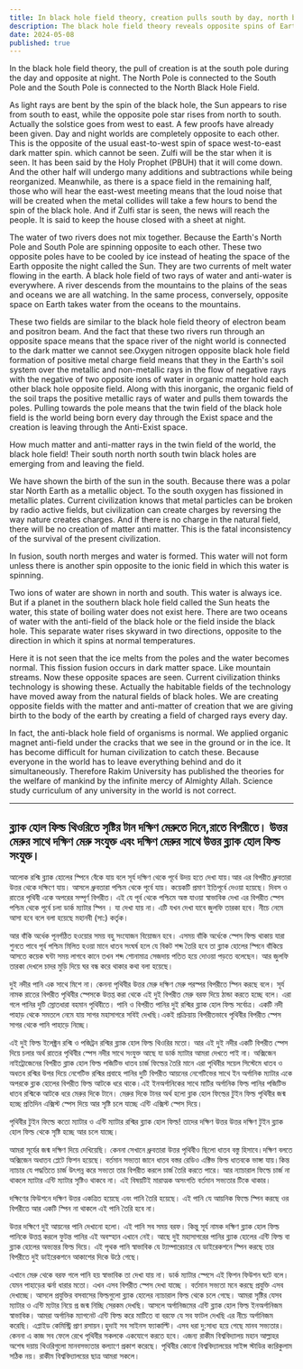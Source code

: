 ```yaml
---
title: In black hole field theory, creation pulls south by day, north by night
description: The black hole field theory reveals opposite spins of Earth’s poles influence light and water flow. Night and day worlds contrast, creating unseen dark matter. Rakim University offers crucial insights into these cosmic phenomena
date: 2024-05-08
published: true
---
```


In the black hole field theory, the pull of creation is at the south pole during the day and opposite at night.  The North Pole is connected to the South Pole and the South Pole is connected to the North Black Hole Field.

As light rays are bent by the spin of the black hole, the Sun appears to rise from south to east, while the opposite pole star rises from north to south. Actually the solstice goes from west to east. A few proofs have already been given. Day and night worlds are completely opposite to each other. This is the opposite of the usual east-to-west spin of space west-to-east dark matter spin. which cannot be seen. Zulfi will be the star when it is seen. It has been said by the Holy Prophet (PBUH) that it will come down.
And the other half will undergo many additions and subtractions while being reorganized. Meanwhile, as there is a space field in the remaining half, those who will hear the east-west meeting means that the loud noise that will be created when the metal collides will take a few hours to bend the spin of the black hole. And if Zulfi star is seen, the news will reach the people. It is said to keep the house closed with a sheet at night.

The water of two rivers does not mix together. Because the Earth's North Pole and South Pole are spinning opposite to each other. These two opposite poles have to be cooled by ice instead of heating the space of the Earth opposite the night called the Sun. They are two currents of melt water flowing in the earth. A black hole field of two rays of water and anti-water is everywhere. A river descends from the mountains to the plains of the seas and oceans we are all watching. In the same process, conversely, opposite space on Earth takes water from the oceans to the mountains.

These two fields are similar to the black hole field theory of electron beam and positron beam. And the fact that these two rivers run through an opposite space means that the space river of the night world is connected to the dark matter we cannot see.Oxygen nitrogen opposite black hole field formation of positive metal charge field means that they in the Earth's soil system over the metallic and non-metallic rays in the flow of negative rays with the negative of two opposite ions of water in organic matter hold each other black hole opposite field.
Along with this inorganic, the organic field of the soil traps the positive metallic rays of water and pulls them towards the poles. Pulling towards the pole means that the twin field of the black hole field is the world being born every day through the Exist space and the creation is leaving through the Anti-Exist space.

How much matter and anti-matter rays in the twin field of the world, the black hole field! Their south north north south twin black holes are emerging from and leaving the field.

We have shown the birth of the sun in the south. Because there was a polar star North Earth as a metallic object. To the south oxygen has fissioned in metallic plates. Current civilization knows that metal particles can be broken by radio active fields, but civilization can create charges by reversing the way nature creates charges. And if there is no charge in the natural field, there will be no creation of matter anti matter. This is the fatal inconsistency of the survival of the present civilization.

In fusion, south north merges and water is formed. This water will not form unless there is another spin opposite to the ionic field in which this water is spinning.

Two ions of water are shown in north and south. This water is always ice. But if a planet in the southern black hole field called the Sun heats the water, this state of boiling water does not exist here. There are two oceans of water with the anti-field of the black hole or the field inside the black hole. This separate water rises skyward in two directions, opposite to the direction in which it spins at normal temperatures.

Here it is not seen that the ice melts from the poles and the water becomes normal. This fission fusion occurs in dark matter space. Like mountain streams. Now these opposite spaces are seen. Current civilization thinks technology is showing these. Actually the habitable fields of the technology have moved away from the natural fields of black holes. We are creating opposite fields with the matter and anti-matter of creation that we are giving birth to the body of the earth by creating a field of charged rays every day.

In fact, the anti-black hole field of organisms is normal. We applied organic magnet anti-field under the cracks that we see in the ground or in the ice. It has become difficult for human civilization to catch these. Because everyone in the world has to leave everything behind and do it simultaneously. Therefore Rakim University has published the theories for the welfare of mankind by the infinite mercy of Almighty Allah.
Science study curriculum of any university in the world is not correct.

---

## ব্ল‍্যাক হোল ফিল্ড থিওরিতে সৃষ্টির টান দক্ষিণ মেরুতে দিনে,রাতে বিপরীতে।  উত্তর মেরুর সাথে দক্ষিণ মেরু সংযুক্ত এবং দক্ষিণ মেরুর সাথে উত্তর ব্ল‍্যাক হোল ফিল্ড সংযুক্ত।

আলোক রশ্মি ব্ল‍্যাক হোলের স্পিনে বেঁকে যায় বলে সূর্য দক্ষিণ থেকে  পূর্বে উদয় হতে দেখা যায়।আর এর বিপরীত ধ্রুবতারা উত্তর থেকে দক্ষিণে যায়। আসলে ধ্রুবতারা পশ্চিম থেকে পূর্বে যায়। কয়েকটি প্রমাণ ইতিপূর্বে দেওয়া হয়েছে। দিবস ও রাতের পৃথিবী একে অপরের সম্পূর্ণ বিপরীত। এই যে পূর্ব থেকে পশ্চিমে অস্ত যাওয়া স্বাভাবিক দেখা  এর বিপরীত স্পেস পশ্চিম থেকে পূর্বে চলা  ডার্ক ম‍্যাটার স্পিন । যা দেখা যায় না। এটি যখন  দেখা যাবে জুলফি তারকা হবে। নীচে নেমে আসা হবে বলে বলা হয়েছে মহানবী (সা:) কর্তৃক।

আর বাঁকি অর্ধেক পূনর্গঠিত হওয়োর সময় বহু সংযোজন বিয়োজন হবে। এসময় বাঁকি অর্ধেকে স্পেস ফিল্ড থাকায় যারা শুনতে পাবে পূর্ব পশ্চিম মিলিত হওয়া মানে ধাতব সংঘর্ষ হলে যে বিকট শব্দ তৈরি হবে তা ব্ল‍্যাক হোলের স্পিনে বাঁকিয়ে আসতে কয়েক ঘন্টা সময় লাগবে কানে তখন শব্দ শোনামাত্র সেজদায় পতিত হয়ে দোওয়া পড়তে বলেছেন। আর জুলফি তারকা দেখলে চাদর মুড়ি দিয়ে ঘর বন্ধ করে থাকার কথা বলা হয়েছে।

দুই নদীর পানি এক সাথে মিশে না। কেননা পৃথিবীর উত্তর মেরু দক্ষিণ মেরু পরস্পর বিপরীতে স্পিন করছে বলে। সূর্য নামক রাতের বিপরীত পৃথিবীর স্পেসকে উত্তপ্ত করা থেকে এই দুই বিপরীত মেরু বরফ দিয়ে ঠান্ডা করতে হচ্ছে বলে। এরা গলে পানির দুটি স্রোতধারা বহমান পৃথিবীতে। পানি ও বিপরীত পানির দুই রশ্মির ব্ল‍্যাক হোল ফিল্ড সর্বোত্র। একটি  নদী পাহাড় থেকে সমতলে নেমে যায় সাগর মহাসাগরে সবিই দেখছি।একই প্রক্রিয়ায় বিপরীতভাবে পৃথিবীর বিপরীত স্পেস সাগর থেকে পানি পাহাড়ে নিচ্ছে।

এই দুই ফিল্ড ইলেক্ট্রন রশ্মি ও পজিট্রন রশ্মির ব্ল‍্যাক হোল ফিল্ড থিওরির মতো। আর এই দুই নদীর একটি বিপরীত স্পেস দিয়ে চলার অর্থ  রাতের পৃথিবীর স্পেস নদীর সাথে সংযুক্ত আছে যা ডার্ক ম‍্যাটার আমরা দেখতে পাই না।
অক্সিজেন নাইট্রোজেনের বিপরীত ব্লাাক হোল ফিল্ড পজিটিভ ধাতব চার্জ ফিল্ডের তৈরি মানে এরা পৃথিবীর সয়েল সিস্টেমে ধাতব ও অধতব রশ্মির উপর দিয়ে নেগেটিভ রশ্মির প্রবাহে পানির দুটি বিপরীত আয়নের নেগেটিভের সাথে ইন অর্গানিক ম‍্যাটার একে অপরকে ব্ল‍্যক হোলের বিপরীত ফিল্ড আটকে ধরে থাকে।এই ইনঅর্গানিকের সাথে মাটির অর্গানিক ফিল্ড পানির পজিটিভ ধাতব রশ্মিকে আটকে ধরে মেরুর দিকে টানে। মেরুর দিকে টানর অর্থ হলো ব্লাক হোল ফিল্ডের টুইন ফিল্ড পৃথিবীর জন্ম হচ্ছে প্রতিদিন এক্সিস্ট স্পেস দিয়ে  আর সৃষ্টি চলে যাচ্ছে এন্টি এক্সিস্ট স্পেস দিয়ে।

পৃথিবীর টুইন ফিল্ডে কতো ম‍্যাটার ও এন্টি ম‍্যাটার রশ্মির ব্ল‍্যাক হোল ফিল্ড! তাদের দক্ষিণ উত্তর উত্তর দক্ষিণ টুইন ব্ল‍্যাক হোল ফিল্ড থেকে সৃষ্টি হচ্ছে আর চলে যাচ্ছে।


আমরা সূর্যের জন্ম দক্ষিণ দিয়ে দেখিয়েছি। কেননা সেখানে ধ্রুবতারা উত্তর পৃথিবীও ছিলো ধাতব বস্তু হিসাবে।দক্ষিণ বলতে অক্সিজেন অধাতব প্লেটে ফিশন হয়েছে।
বর্তমান সভ‍্যতা জানে ধাতব বস্তর রেডিও এক্টিভ ফিল্ড ধাতবকে ভাঙ্গা যায়।কিন্ত ন‍্যাচার যে পদ্ধতিতে চার্জ উৎপন্ন করে সভ‍্যতা তার বিপরীত করলে চার্জ তৈরি করতে পারে। আর ন‍্যাচারাল ফিল্ডে চার্জ না থাকলে ম‍্যাটার এন্টি ম‍্যাটার সৃষ্টিও থাকবে না। এই বিষয়টিই মারাত্মক অসংগতি বর্তমান সভ‍্যতার টিকে থাকার।

দক্ষিণের ফিউশনে দক্ষিণ উত্তর একত্রিত হয়েছে এবং পানি তৈরি হয়েছে।  এই পানি যে আয়নিক ফিল্ডে স্পিন করছে ওর বিপরীতে আর একটি স্পিন না থাকলে এই পানি তৈরি হবে না।

উত্তর দক্ষিণে দুই আয়নের পানি দেখানো হলো। এই পানি সব সময় বরফ। কিন্তু সূর্য নামক দক্ষিণ ব্ল‍্যাক হোল ফিল্ড পানিকে উত্তপ্ত করলে ফুটন্ত পানির এই অবস্হান এখানে নেই। আছে দুই মহাসাগরের পানির ব্ল‍্যাক হোলের এন্টি ফিল্ড বা ব্ল‍্যাক হোলের অভ‍্যন্তর ফিল্ড দিয়ে। এই পৃথক পানি স্বাভাবিক যে ট‍্যাম্পারেচারে যে ডাইরেকশনে স্পিন করছে তার বিপরীতে দুই ডাইরেকশনে আকাশের দিকে উঠে গেছে।

এখানে মেরু থেকে বরফ গলে পানি হয় স্বাভাবিক তা দেখা যায় না। ডার্ক ম‍্যাটার স্পেসে এই ফিশন ফিউশন ঘটে বলে। যেমন পাহাড়ের ঝর্না ধারার মতো। এখন এসব বিপরীত স্পেস দেখা যাচ্ছে । বর্তমান সভ‍্যতা মনে করছে প্রযুক্তি এসব দেখাচ্ছে। আসলে প্রযুক্তির বসবাসের  ফিল্ডগুলো ব্ল‍্যাক হোলের ন‍্যাচারাল ফিল্ড থেকে চলে গেছে। আমরা সৃষ্টির যেসব  ম‍্যাটার ও এন্টি ম‍্যটার নিয়ে প্র  জন্ম নিচ্ছি সেরকম দেখছি। আসলে অর্গানিজমের এন্টি ব্ল‍্যাক হোল ফিল্ড ইনঅর্গানিজম স্বাভাবিক। আমরা অর্গানিক ম‍্যাগনেট এন্টি ফিল্ড করে মাটিতে বা বরফে যে সব  ফাটল দেখছি এর নীচে অর্গানিজম করেছি। এপ্লাইড কেমিস্ট্রি প্রাণ রসায়ন।হুদাই সব সাইনস ফ‍্যাকাল্টি। এসব ধরা দু:সাধ‍্য হয়ে গেছে মানব সভ‍্যতার। কেননা এ কাজ সব ফেলে রেখে পৃথিবীর সকলকে একযোগে করতে হবে। এজন‍্য রাকীম বিশ্ববিদ‍্যালয় মহান আল্লাহর অশেষ দয়ায় থিওরিগুলো মানবসভ‍্যতার কল‍্যাণে প্রকাশ করেছে। পৃথিবীর কোনো বিশ্ববিদ্যালয়ের সাইন্স স্টাডির ক‍্যরিকুলাম সঠিক নয়।
রাকীম বিশ্ববিদ্যালয়ের ছাত্র আমরা সকলে।

